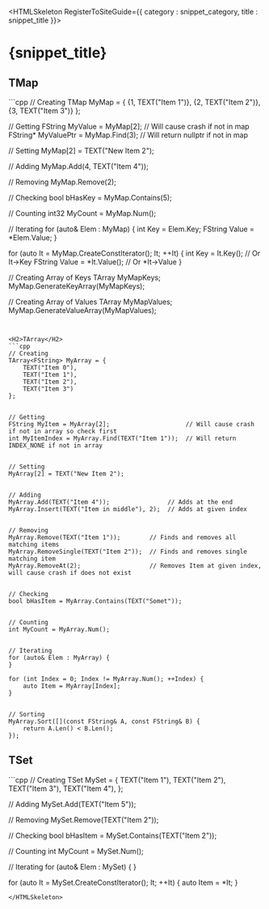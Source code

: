 

<HTMLSkeleton RegisterToSiteGuide={{ category : snippet_category, title : snippet_title }}>

<H1>{snippet_title}</H1>

<H2>TMap</H2>
```cpp
// Creating
TMap<int, FString> MyMap = {
    {1, TEXT("Item 1")},
    {2, TEXT("Item 2")},
    {3, TEXT("Item 3")}
};


// Getting
FString MyValue = MyMap[2];           // Will cause crash if not in map
FString* MyValuePtr = MyMap.Find(3);  // Will return nullptr if not in map


// Setting
MyMap[2] = TEXT("New Item 2");


// Adding
MyMap.Add(4, TEXT("Item 4"));


// Removing
MyMap.Remove(2);


// Checking
bool bHasKey = MyMap.Contains(5);


// Counting
int32 MyCount = MyMap.Num();


// Iterating
for (auto& Elem : MyMap) {
    int Key = Elem.Key;
    FString Value = *Elem.Value;
}

for (auto It = MyMap.CreateConstIterator(); It; ++It) {
    int Key = It.Key();           // Or It->Key
    FString Value = *It.Value();  // Or *It->Value
}


// Creating Array of Keys
TArray<int> MyMapKeys;
MyMap.GenerateKeyArray(MyMapKeys);


// Creating Array of Values
TArray<FString> MyMapValues;
MyMap.GenerateValueArray(MyMapValues);
```


<H2>TArray</H2>
```cpp
// Creating
TArray<FString> MyArray = {
    TEXT("Item 0"),
    TEXT("Item 1"),
    TEXT("Item 2"),
    TEXT("Item 3")
};


// Getting
FString MyItem = MyArray[2];                     // Will cause crash if not in array so check first
int MyItemIndex = MyArray.Find(TEXT("Item 1"));  // Will return INDEX_NONE if not in array


// Setting
MyArray[2] = TEXT("New Item 2");


// Adding
MyArray.Add(TEXT("Item 4"));                // Adds at the end
MyArray.Insert(TEXT("Item in middle"), 2);  // Adds at given index


// Removing
MyArray.Remove(TEXT("Item 1"));        // Finds and removes all matching items
MyArray.RemoveSingle(TEXT("Item 2"));  // Finds and removes single matching item
MyArray.RemoveAt(2);                   // Removes Item at given index, will cause crash if does not exist


// Checking
bool bHasItem = MyArray.Contains(TEXT("Somet"));


// Counting
int MyCount = MyArray.Num();


// Iterating
for (auto& Elem : MyArray) {
}

for (int Index = 0; Index != MyArray.Num(); ++Index) {
    auto Item = MyArray[Index];
}


// Sorting
MyArray.Sort([](const FString& A, const FString& B) {
    return A.Len() < B.Len();
});
```


<H2>TSet</H2>
```cpp
// Creating
TSet<FString> MySet = {
    TEXT("Item 1"),
    TEXT("Item 2"),
    TEXT("Item 3"),
    TEXT("Item 4"),
};


// Adding
MySet.Add(TEXT("Item 5"));


// Removing
MySet.Remove(TEXT("Item 2"));


// Checking
bool bHasItem = MySet.Contains(TEXT("Item 2"));


// Counting
int MyCount = MySet.Num();


// Iterating
for (auto& Elem : MySet) {
}

for (auto It = MySet.CreateConstIterator(); It; ++It) {
    auto Item = *It;
}
```
</HTMLSkeleton>